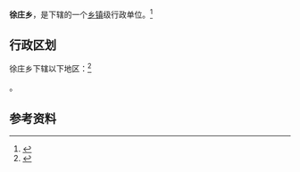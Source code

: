 {{中国乡级行政区|37/15/22/210/000}}

'''徐庄乡'''，是{{PRC admin/fullname|37/15/22/210/000|3}}下辖的一个[[乡镇|乡镇]]级行政单位。<ref>{{PRC admin/ref sgc|{{PRC admin/parent|37/15/22/210/000}}}}</ref>

== 行政区划 ==

徐庄乡下辖以下地区：<ref>{{PRC admin/ref sgc|37/15/22/210/000}}</ref>

{{PRC admin/children|37/15/22/210/000}}。

== 参考资料 ==

{{reflist}}

{{行政区划小作品}}
{{PRC admin/navcat|37/15/22/210/000}}